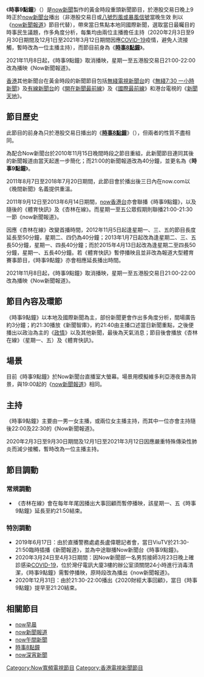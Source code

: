 {{multiple issues|
{{cleanup-jargon|time=2016-02-25T07:31:21+00:00}}
{{expert-subject|time=2016-02-25T07:31:21+00:00}}
{{unreferenced|time=2016-02-25T07:31:21+00:00}}
}}
{{In-progress_tvshow|時事9點鐘}}
{{影集資訊
  | 名稱 = 時事9點鐘
  | 英文名稱 = News at 9
  | 圖片 = [[File:時事9點鐘.jpg|229px]]
  | 分類 = 新聞節目
  | 每集長 = 約40／50分鐘（連廣告）
  | 演出 = [[now寬頻電視|now寬頻電視]]主播
  | 電視網 = [[now新聞台|now新聞台]]
  | 開始 = [[now新聞台|now新聞台]]：2010年11月15日－2021年11月5日<br>[[now香港台|now香港台]]：2011年9月12日
  | 結束 = 2013年6月14日
}}

《'''時事9點鐘'''》（{{lang-en|'''News at 9'''}}）是[[now新聞|now新聞]]製作的黃金時段重頭新聞節目，於港股交易日晚上9時正於[[now新聞台|now新聞台]]播出（非港股交易日或[[八號烈風或暴風信號|八號烈風或暴風信號]]當晚生效<!--以及港股因風暴或暴雨關係而全日休市-->則以《[[now新聞報道|now新聞報道]]》節目代替），帶來當日焦點本地同國際新聞，選取當日最矚目的時事民生議題，作多角度分析，每集均由兩位主播擔任主持（2020年2月3日至9月30日期間及12月1日至2021年3月12日期間因應[[COVID-19|COVID-19]]疫情，避免人流接觸，暫時改為一位主播主持），而節目前身為《'''[[時事8點鐘|時事8點鐘]]'''》。

2021年11月8日起，《時事9點鐘》取消播映，星期一至五港股交易日21:00-22:00改為播映《Now新聞報道》。

[[香港|香港]]其他新聞台在黃金時段的新聞節目包括[[電視廣播有限公司|無綫電視]][[無綫新聞台|新聞台]]的《[[無綫7:30_一小時新聞|無綫7:30 一小時新聞]]》及[[有線新聞台|有線新聞台]]的《[[開在新聞最前線|開在新聞最前線]]》及《[[國際最前線|國際最前線]]》和港台電視的《[[新聞天地|新聞天地]]》。

==節目歷史==
{{main|時事8點鐘}}
此節目的前身為只於港股交易日播出的《'''[[時事8點鐘|時事8點鐘]]'''》（{{lang-en|'''News at 8'''}}），但兩者的性質不盡相同。

為配合Now新聞台於2010年11月15日晚間時段之節目重組，此新聞節目連同其後的新聞報道由當天起進一步簡化；而21:00的新聞報道改為40分鐘，並更名為《'''時事9點鐘'''》。

2011年8月7日至2018年7月20日期間，此節目會於播出後三日內在now.com以《晚間新聞》名義提供重溫。

2011年9月12日至2013年6月14日期間，[[now香港台|now香港台]]亦會聯播《時事9點鐘》，以及隨後的《體育快訊》及《杏林在線》。而星期一至五公眾假期則聯播21:00-21:30一節《now新聞報道》。

因應《杏林在線》改變首播時間，2012年11月5日起逢星期一、三、五的節目長度延長至50分鐘，星期二、四仍為40分鐘；2013年1月7日起改為逢星期二、三、五長50分鐘，星期一、四長40分鐘；而於2015年4月13日起改為逢星期二至四長50分鐘，星期一、五長40分鐘。若《體育快訊》暫停播映且並非改為報道大型體育賽事節目，《時事9點鐘》亦會相應延長播出時間。

2021年11月8日起，《時事9點鐘》取消播映，星期一至五港股交易日21:00-22:00改為播映《Now新聞報道》。

==節目內容及環節==
《時事9點鐘》以本地及國際新聞為主，部份新聞更會作出多角度分析，間場廣告約3分鐘；約21:30播放《新聞智庫》，約21:40由主播口述當日新聞重點，之後便播出以政治為主的《[[政情|政情]]》以及其他新聞，最後為天氣消息；節目後會播放《杏林在線》（星期一、五）及《體育快訊》。

==場景==
目前《時事9點鐘》於Now新聞台直播室大螢幕。場景用模擬維多利亞港夜景為背景，與19:00起的《[[now新聞報道|now新聞報道]]》相同。

==主持==
《時事9點鐘》主要由一男一女主播，或兩位女主播主持，而其中一位亦會主持隨後22:00及22:30的《Now新聞報道》。

2020年2月3日至9月30日期間及12月1日至2021年3月12日因應嚴重特殊傳染性肺炎而減少接觸，暫時改為一位主播主持。

==節目調動==
{{動態列表}}
=== 常規調動 ===
*《杏林在線》會在每年年尾因播出大事回顧而暫停播映，該星期一、五《時事9點鐘》延長至約21:50結束。

=== 特別調動 ===
*2019年6月17日：由於直播警務處處長盧偉聰記者會，當日ViuTV於21:30-21:50臨時插播《新聞報道》，並為中途聯播Now新聞台《時事9點鐘》。
*2020年3月24日至4月3日期間：因Now新聞部一名男剪接師3月23日晚上確診感染[[COVID-19|COVID-19]]，位於灣仔電訊大廈3樓的辦公室須關閉24小時進行消毒清潔，《時事9點鐘》需暫停播映，原時段改為播出《now新聞報道》。
*2020年12月31日：由於21:30-22:00播出《2020財經大事回顧》，當日《時事9點鐘》提早至21:20結束。

==相關節目==
* [[now早晨|now早晨]]
* [[now新聞報道|now新聞報道]]
* [[now午間新聞|now午間新聞]]
* [[時事8點鐘|時事8點鐘]]
* [[now深宵新聞|now深宵新聞]]

{{NowTV新聞節目}}

[[Category:Now寬頻電視節目|Category:Now寬頻電視節目]]
[[Category:香港電視新聞節目|Category:香港電視新聞節目]]